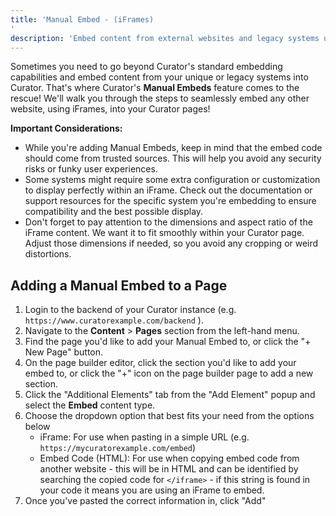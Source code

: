 ---
title: 'Manual Embed - (iFrames)'
description: 'Embed content from external websites and legacy systems using iFrames and custom embed code.'
---

Sometimes you need to go beyond Curator's standard embedding capabilities and embed content from your unique or legacy
systems into Curator. That's where Curator's **Manual Embeds** feature comes to the rescue! We'll walk you through the
steps to seamlessly embed any other website, using iFrames, into your Curator pages!

**Important Considerations:**

- While you're adding Manual Embeds, keep in mind that the embed code should come from trusted sources. This will help
you avoid any security risks or funky user experiences.
- Some systems might require some extra configuration or customization to display perfectly within an iFrame. Check out
the documentation or support resources for the specific system you're embedding to ensure compatibility and the best
possible display.
- Don't forget to pay attention to the dimensions and aspect ratio of the iFrame content. We want it to fit smoothly
within your Curator page. Adjust those dimensions if needed, so you avoid any cropping or weird distortions.

## Adding a Manual Embed to a Page

1. Login to the backend of your Curator instance (e.g. `https://www.curatorexample.com/backend` ).
2. Navigate to the **Content** > **Pages** section from the left-hand menu.
3. Find the page you'd like to add your Manual Embed to, or click the "+ New Page" button.
4. On the page builder editor, click the section you'd like to add your embed to, or click the "+" icon on the page
builder page to add a new section.
5. Click the "Additional Elements" tab from the "Add Element" popup and select the **Embed** content type.
6. Choose the dropdown option that best fits your need from the options below
    - iFrame: For use when pasting in a simple URL (e.g. `https://mycuratorexample.com/embed`)
    - Embed Code (HTML): For use when copying embed code from another website - this will be in HTML and can be
    identified by searching the copied code for `</iframe>` - if this string is found in your code it means you are using
    an iFrame to embed.
7. Once you've pasted the correct information in, click "Add"
